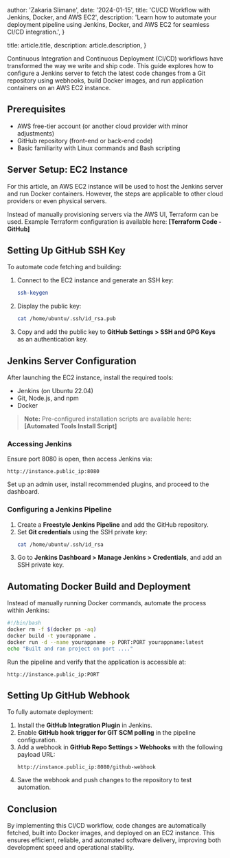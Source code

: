 
  author: 'Zakaria Slimane',
  date: '2024-01-15',
  title: 'CI/CD Workflow with Jenkins, Docker, and AWS EC2',
  description:
    'Learn how to automate your deployment pipeline using Jenkins, Docker, and AWS EC2 for seamless CI/CD integration.',
}

  title: article.title,
  description: article.description,
}


Continuous Integration and Continuous Deployment (CI/CD) workflows have transformed the way we write and ship code. This guide explores how to configure a Jenkins server to fetch the latest code changes from a Git repository using webhooks, build Docker images, and run application containers on an AWS EC2 instance.

## Prerequisites

- AWS free-tier account (or another cloud provider with minor adjustments)
- GitHub repository (front-end or back-end code)
- Basic familiarity with Linux commands and Bash scripting

## Server Setup: EC2 Instance

For this article, an AWS EC2 instance will be used to host the Jenkins server and run Docker containers. However, the steps are applicable to other cloud providers or even physical servers.

Instead of manually provisioning servers via the AWS UI, Terraform can be used. Example Terraform configuration is available here: **[Terraform Code - GitHub]**

## Setting Up GitHub SSH Key

To automate code fetching and building:

1. Connect to the EC2 instance and generate an SSH key:
   ```bash
   ssh-keygen
   ```
2. Display the public key:
   ```bash
   cat /home/ubuntu/.ssh/id_rsa.pub
   ```
3. Copy and add the public key to **GitHub Settings > SSH and GPG Keys** as an authentication key.

## Jenkins Server Configuration

After launching the EC2 instance, install the required tools:

- Jenkins (on Ubuntu 22.04)
- Git, Node.js, and npm
- Docker

> **Note:** Pre-configured installation scripts are available here: **[Automated Tools Install Script]**

### Accessing Jenkins

Ensure port 8080 is open, then access Jenkins via:

```
http://instance.public_ip:8080
```

Set up an admin user, install recommended plugins, and proceed to the dashboard.

### Configuring a Jenkins Pipeline

1. Create a **Freestyle Jenkins Pipeline** and add the GitHub repository.
2. Set **Git credentials** using the SSH private key:
   ```bash
   cat /home/ubuntu/.ssh/id_rsa
   ```
3. Go to **Jenkins Dashboard > Manage Jenkins > Credentials**, and add an SSH private key.

## Automating Docker Build and Deployment

Instead of manually running Docker commands, automate the process within Jenkins:

```bash
#!/bin/bash
docker rm -f $(docker ps -aq)
docker build -t yourappname .
docker run -d --name yourappname -p PORT:PORT yourappname:latest
echo "Built and ran project on port ...."
```

Run the pipeline and verify that the application is accessible at:

```
http://instance.public_ip:PORT
```

## Setting Up GitHub Webhook

To fully automate deployment:

1. Install the **GitHub Integration Plugin** in Jenkins.
2. Enable **GitHub hook trigger for GIT SCM polling** in the pipeline configuration.
3. Add a webhook in **GitHub Repo Settings > Webhooks** with the following payload URL:
   ```
   http://instance.public_ip:8080/github-webhook
   ```
4. Save the webhook and push changes to the repository to test automation.

## Conclusion

By implementing this CI/CD workflow, code changes are automatically fetched, built into Docker images, and deployed on an EC2 instance. This ensures efficient, reliable, and automated software delivery, improving both development speed and operational stability.

